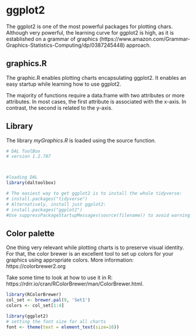 #  ggplot2
The ggplot2 is one of the most powerful packages for plotting chars.
Although very powerful, the learning curve for ggplot2 is high, as it is established on a grammar of graphics (https://www.amazon.com/Grammar-Graphics-Statistics-Computing/dp/0387245448) approach.

## graphics.R

The graphic.R enables plotting charts encapsulating ggplot2.
It enables an easy startup while learning how to use ggplot2. 

The majority of functions require a data.frame with two attributes or more attributes. In most cases, the first attribute is associated with the x-axis. In contrast, the second is related to the y-axis.

## Library
The library $myGraphics.R$ is loaded using the source function. 

```r
# DAL ToolBox
# version 1.2.707



#loading DAL
library(daltoolbox) 

# The easiest way to get ggplot2 is to install the whole tidyverse:
# install.packages("tidyverse")
# Alternatively, install just ggplot2:
# install.packages("ggplot2")
#Use suppressPackageStartupMessages(source(filename)) to avoid warning messages
```

## Color palette

One thing very relevant while plotting charts is to preserve visual identity. 
For that, the color brewer is an excellent tool to set up colors for your graphics using appropriate colors.
More information: https://colorbrewer2.org

Take some time to look at how to use it in R: https://rdrr.io/cran/RColorBrewer/man/ColorBrewer.html.

```r
library(RColorBrewer)
col_set <- brewer.pal(9, 'Set1')
colors <- col_set[1:4]
```

```r
library(ggplot2)
# setting the font size for all charts
font <- theme(text = element_text(size=16))
```

